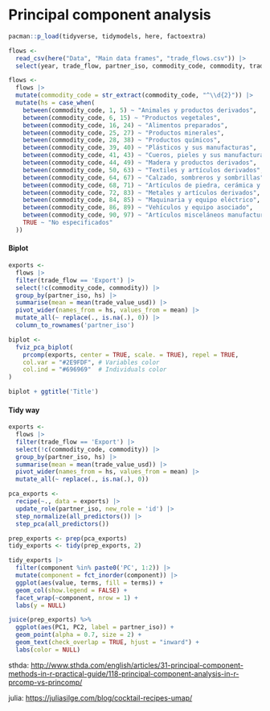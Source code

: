 # Principal component analysis

```r
pacman::p_load(tidyverse, tidymodels, here, factoextra)

flows <- 
  read_csv(here("Data", "Main data frames", "trade_flows.csv")) |> 
  select(year, trade_flow, partner_iso, commodity_code, commodity, trade_value_usd)
```

```r
flows <- 
  flows |> 
  mutate(commodity_code = str_extract(commodity_code, "^\\d{2}")) |> 
  mutate(hs = case_when(
    between(commodity_code, 1, 5) ~ "Animales y productos derivados",
    between(commodity_code, 6, 15) ~ "Productos vegetales",
    between(commodity_code, 16, 24) ~ "Alimentos preparados",
    between(commodity_code, 25, 27) ~ "Productos minerales",
    between(commodity_code, 28, 38) ~ "Productos químicos",
    between(commodity_code, 39, 40) ~ "Plásticos y sus manufacturas",
    between(commodity_code, 41, 43) ~ "Cueros, pieles y sus manufacturas",
    between(commodity_code, 44, 49) ~ "Madera y productos derivados",
    between(commodity_code, 50, 63) ~ "Textiles y artículos derivados",
    between(commodity_code, 64, 67) ~ "Calzado, sombreros y sombrillas",
    between(commodity_code, 68, 71) ~ "Artículos de piedra, cerámica y vidrio",
    between(commodity_code, 72, 83) ~ "Metales y artículos derivados",
    between(commodity_code, 84, 85) ~ "Maquinaria y equipo eléctrico",
    between(commodity_code, 86, 89) ~ "Vehículos y equipo asociado",
    between(commodity_code, 90, 97) ~ "Artículos misceláneos manufacturados",
    TRUE ~ "No especificados"
  ))
```

#### Biplot

```r
exports <- 
  flows |> 
  filter(trade_flow == 'Export') |> 
  select(!c(commodity_code, commodity)) |> 
  group_by(partner_iso, hs) |> 
  summarise(mean = mean(trade_value_usd)) |> 
  pivot_wider(names_from = hs, values_from = mean) |> 
  mutate_all(~ replace(., is.na(.), 0)) |> 
  column_to_rownames('partner_iso')

biplot <- 
  fviz_pca_biplot(
    prcomp(exports, center = TRUE, scale. = TRUE), repel = TRUE,
    col.var = "#2E9FDF", # Variables color
    col.ind = "#696969"  # Individuals color
)

biplot + ggtitle('Title')
```

#### Tidy way

```r
exports <- 
  flows |> 
  filter(trade_flow == 'Export') |> 
  select(!c(commodity_code, commodity)) |> 
  group_by(partner_iso, hs) |> 
  summarise(mean = mean(trade_value_usd)) |> 
  pivot_wider(names_from = hs, values_from = mean) |> 
  mutate_all(~ replace(., is.na(.), 0))

pca_exports <- 
  recipe(~., data = exports) |> 
  update_role(partner_iso, new_role = 'id') |> 
  step_normalize(all_predictors()) |> 
  step_pca(all_predictors())

prep_exports <- prep(pca_exports)
tidy_exports <- tidy(prep_exports, 2)

tidy_exports |> 
  filter(component %in% paste0('PC', 1:2)) |> 
  mutate(component = fct_inorder(component)) |> 
  ggplot(aes(value, terms, fill = terms)) +
  geom_col(show.legend = FALSE) +
  facet_wrap(~component, nrow = 1) +
  labs(y = NULL)

juice(prep_exports) %>%
  ggplot(aes(PC1, PC2, label = partner_iso)) +
  geom_point(alpha = 0.7, size = 2) +
  geom_text(check_overlap = TRUE, hjust = "inward") +
  labs(color = NULL)
```

sthda: <http://www.sthda.com/english/articles/31-principal-component-methods-in-r-practical-guide/118-principal-component-analysis-in-r-prcomp-vs-princomp/>

julia: <https://juliasilge.com/blog/cocktail-recipes-umap/>\
